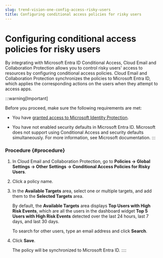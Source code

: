 ```yaml
---
slug: trend-vision-one-config-access-risky-users
title: Configuring conditional access policies for risky users
---
```

# Configuring conditional access policies for risky users

By integrating with Microsoft Entra ID Conditional Access, Cloud Email and Collaboration Protection allows you to control risky users' access to resources by configuring conditional access policies. Cloud Email and Collaboration Protection synchronizes the policies to Microsoft Entra ID, which applies the corresponding actions on the users when they attempt to access apps.

:::warning[Important]

Before you proceed, make sure the following requirements are met:

- You have [granted access to Microsoft Identity Protection](ms-identity-protection-account.mdx).

- You have not enabled security defaults in Microsoft Entra ID. Microsoft does not support using Conditional Access and security defaults simultaneously. For more information, see Microsoft documentation.
:::

### Procedure {#procedure}

1.  In Cloud Email and Collaboration Protection, go to **Policies → Global Settings → Other Settings → Conditional Access Policies for Risky Users**.

2.  Click a policy name.

3.  In the **Available Targets** area, select one or multiple targets, and add them to the **Selected Targets** area.

    By default, the **Available Targets** area displays **Top Users with High Risk Events**, which are all the users in the dashboard widget **Top 5 Users with High Risk Events** detected over the last 24 hours, last 7 days, and last 30 days.

    To search for other users, type an email address and click **Search**.

4.  Click **Save**.

    The policy will be synchronized to Microsoft Entra ID.
::::
